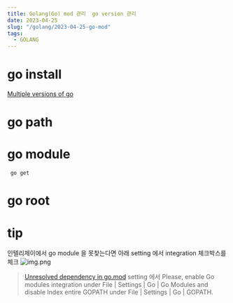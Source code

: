 ```yaml
---
title: Golang(Go) mod 관리  go version 관리
date: 2023-04-25
slug: "/golang/2023-04-25-go-mod"
tags:
  - GOLANG
---
```


# go install

[Multiple versions of go](https://stackoverflow.com/questions/61280008/multiple-versions-of-go)
# go path

# go module
` go get`
# go root



# tip

인텔리제이에서 go module 을 못찾는다면 아래 setting 에서 integration 체크박스를 체크
![img.png](../img/go_modules_integration.png)

> [Unresolved dependency in go.mod](https://youtrack.jetbrains.com/issue/GO-12228)
setting 에서
Please, enable Go modules integration under File | Settings | Go | Go Modules and
disable Index entire GOPATH under File | Settings | Go | GOPATH.



